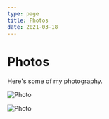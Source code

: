 ```yaml
---
type: page
title: Photos
date: 2021-03-18
---
```


# Photos

Here's some of my photography.


<Image
  src="/images/2.jpg"
  alt="Photo"
  width={1000}
  height={500}
  priority
  className="next-image"
/>



<Image
  src="/images/1.jpg"
  alt="Photo"
  width={1920}
  height={1080}
  priority
  className="next-image"
/>
